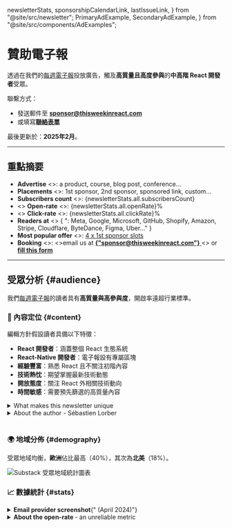   newsletterStats,
  sponsorshipCalendarLink,
  lastIssueLink,
} from "@site/src/newsletter";
  PrimaryAdExample,
  SecondaryAdExample,
} from "@site/src/components/AdExamples";

# 贊助電子報

透過在我們的[每週電子報](/newsletter)投放廣告，觸及**高質量且高度參與**的**中高階 React 開發者**受眾。

聯繫方式：

- 發送郵件至 [**sponsor@thisweekinreact.com**](mailto:sponsor@thisweekinreact.com?subject=Sponsorship)
- 或填寫[**聯絡表單**](https://thisweekinreact.com/sponsor/form)

最後更新於：**2025年2月**。

---

## 重點摘要

<ul>
  <li>
    <b>Advertise</b>
    <>: a product, course, blog post, conference...</>
  </li>
  <li>
    <b>Placements</b>
    <>: 1st sponsor, 2nd sponsor, sponsored link, custom...</>
  </li>
  <li>
    <b>Subscribers count</b>
    <>: </>
    <span>{newsletterStats.all.subscribersCount}</span>
  </li>
  <li>
    <>
      <b>Open-rate</b>
      <>: </>
      <span>{newsletterStats.all.openRate}%</span>
    </>
  </li>
  <li>
    <>
      <b>Click-rate</b>
      <>: </>
      <span>{newsletterStats.all.clickRate}%</span>
    </>
  </li>
  <li>
    <b>Readers at</b>
    <>
      {
        ": Meta, Google, Microsoft, GitHub, Shopify, Amazon, Stripe, Cloudflare, ByteDance, Figma, Uber..."
      }
    </>
  </li>
  <li>
    <b>Most popular offer</b>
    <>: </>
    <a href="#sponsor-1st">4 x 1st sponsor slots</a>
  </li>
  <li>
    <b>Booking</b>
    <>: </>
    <>email us at </>
    <a href="mailto:sponsor@thisweekinreact.com?subject=Sponsorship">
      <b>{"sponsor@thisweekinreact.com"}</b>
    </a>
    <> or </>
    <a href="https://thisweekinreact.com/sponsor/form">
      <b>fill this form</b>
    </a>
  </li>
</ul>

---

## 受眾分析 {#audience}

我們[每週電子報](/newsletter)的讀者具有**高質量與高參與度**，開啟率遠超行業標準。

### 📜 內容定位 {#content}

編輯方針假設讀者具備以下特徵：

- **React 開發者**：涵蓋整個 React 生態系統
- **React-Native 開發者**：電子報設有專屬區塊
- **經驗豐富**：熟悉 React 且不關注初階內容
- **技術熱忱**：期望掌握最新技術動態
- **開放態度**：關注 React 外相關技術動向
- **時間敏感**：需要預先篩選的高質量內容

<details>
  <summary>What makes this newsletter unique</summary>

It is a weekly curation of news **for** React developers, not just about React. And in particular for **mid/senior** developers that are already productive using React.

We focus on what's **really new** in an **exhaustive** way. There's usually **a lof of external links**, but readers aren't expected to click all of them: simply reading the headlines and comments usually provide enough value.

We **filter content** heavily, and generally exclude:

- content produced for SEO, based on keyword analysis
- listicles, 101's
- verbose step-by-step tutorials
- promotional product tutorials
- most UI libraries and npm packages

</details>

<details>
  <summary>About the author - Sébastien Lorber</summary>

[**Sébastien Lorber**](https://www.linkedin.com/in/sebastienlorber) ([@sebastienlorber](https://twitter.com/sebastienlorber)) is a **React early-adopter** and user since [January 2014](https://stackoverflow.com/questions/21352587/does-react-use-requestanimationframe-if-so-how-does-it-use-it).

With **a decade of React experience**, he has the credibility and authority to know exactly what is interesting to a senior React developer, and is able to provide **unique insight**.

Since 2020, he has been **working for Meta** as a freelancer. He is the **lead maintainer of [Docusaurus](https://github.com/facebook/docusaurus)**, a React static site generator for creating beautiful documentation websites, one of Meta's most successful open source project.

</details>

<br />

### 🌍 地域分佈 {#demography}

受眾地域均衡，**歐洲**佔比最高（40%），其次為**北美**（18%）。

![Substack 受眾地域統計圖表](/img/audience-demography.png)

### 📈 數據統計 {#stats}

<SponsoringTabsStats>
  <details>
    <summary><b>Email provider screenshot</b>{" (April 2024)"}</summary>
        <img alt="screenshot" src="/img/CK_TWIR_STATS.jpg" />
  </details>
  <details>
    <summary><b>About the open-rate </b> - an unreliable metric</summary>

            - [iOS 15 prevents email tracking](https://phoscreative.com/articles/ios15-email-marketing/)
            - [Gmail clipping prevents email tracking](https://convertkit.com/sender-reputation)
            - Readers use privacy tooling: [StoopInbox](https://stoopinbox.com/), [Kill The Newsletter](https://kill-the-newsletter.com/), [FeedBin](https://feedbin.com/), [ReadWise](https://readwise.io/), [Feedly](https://feedly.com/), [Newsletterss](https://newsletterss.com/), [Mailbrew](https://mailbrew.com/), [ProtonMail](https://proton.me/), [Apple Private Relay Email](https://developer.apple.com/documentation/sign_in_with_apple/sign_in_with_apple_js/communicating_using_the_private_email_relay_service), [Firefox Relay](https://relay.firefox.com/)...

    </details>

</SponsoringTabsStats>

<br />

### 🗣 見證分享 {#testimonials}

讀者持續表達高度滿意，查看我們的**[Twitter 見證專區](https://twitter.com/sebastienlorber/timelines/1448942785814466561)**。

<SponsoringTabsTestimonials />

---

## 廣告版位 {#placements}

提供多種贊助版位，各版位定價不同。

電子報每週維持固定結構：

<BrowserWindow url={lastIssueLink}>

- 👋 Introduction
- 🥇 [**1st sponsor**](#sponsor-1st)
- ⚛️ React section:
  - 👀 Headlines
  - ⚡ [**React Link sponsor**](#sponsor-link)
  - 🔗 Links
  - ⚡ [**React Link sponsor**](#sponsor-link)
  - 🔗 Links
- 🥈 [**2nd sponsor**](#sponsor-2nd)
- 📱 React-Native section:
  - 👀 Headlines
  - ⚡ [**React Native Link sponsor**](#sponsor-link)
  - 🔗 Links
- 🔀 Other section
- 🤭 Fun section

</BrowserWindow>

<span>
  <>Check our </>
  <b>
    <a href={lastIssueLink}>last newsletter issue</a>
  </b>
  <> to get a better idea!</>
</span>

<br />

<br />

### 🥇 首位贊助 {#sponsor-1st}

此版位位於電子報開端（React 專區前），提供充裕廣告文案空間。

<details>
  <summary>Ad constraints and example</summary>

**Placement constraints:**

- **Title**: 55 characters max, 1 link
- **Body**: 800 characters max, max 2 links, max 3 line breaks, decent usage of bold/smileys/list
- **Image**: horizontal banner - ideally 1200x600px

<PrimaryAdExample />

</details>

<SponsoringTabsFirstSponsor />

<br />

### 🥈 次位贊助 {#sponsor-2nd}

此版位位於電子報中段（React 與 React-Native 專區之間）。

<details>
    <summary>Ad constraints and example</summary>

    **Placement constraints:**
    - **Title**: 55 characters max, 1 link
    - **Body**: 800 characters max, max 1 link, max 2 line breaks, decent usage of bold/smileys/list
    - **Image**: horizontal banner - ideally 1200x600px

    <SecondaryAdExample />

</details>

<SponsoringTabsSecondSponsor />

<br />

### ⚡️ 贊助連結 {#sponsor-link}

贊助連結嵌入 React 或 React-Native 專區，與常規內容並列。位於專區標題與連結列表之間，**訂閱者絕不會錯過**。

每專區最多2個贊助連結。多於1個時，第二連結將出現在專區中段。

<details>
    <summary>Ad constraints and example</summary>

    **Placement constraints:**
    - **Title**: 140 characters max
    - **Title**: plain text, no bold/emojis/uppercase and other attention-grabbing hacks
    - **Title**: respects the pattern `ProductName - Description` whenever possible

    **Sponsored Links examples:**
    - [Zero To Shipped - Master Fast-Paced Fullstack Development and finally ship that product](https://www.zerotoshipped.com/)
    - [Ably Realtime Hackathon - Create a real-time React app, win $19,000 in prizes - from real-time dashboards to collaborative experiences!](https://ably.devpost.com/?utm_campaign=23-hackathon&utm_source=thisweekinreact&utm_medium=referral)
    - [Blitz - Build React Native Apps Faster for iOS, Android, and Web!](https://www.blitz-rn.com/)
    - [Moropo - build and scale open-source React Native tests 10x quicker](https://www.moropo.com/for-react-native?utm_source=newsletter&utm_medium=emails&utm_campaign=twir-20231018)

</details>

<SponsoringTabsQuickLinkSponsor />

<br />

:::tip[使用贊助連結來]

- 推廣 React 或 React-Native 產品
- 宣傳相關的**內容作品**，例如產品教學部落格文章
- 透過新的 do-follow 反向連結提升**SEO 表現**
- **提醒**觀眾已推廣過的產品，保持品牌印象
- 獲得**更低的單次點擊成本**：側重點擊量而非品牌曝光
- 導流至網站以建立精準的再行銷類似受眾

:::

### 🧑‍🎨 自訂方案

請聯繫 [sponsor@thisweekinreact.com](mailto:sponsor@thisweekinreact.com?subject=Custom%20sponsorship%20offering) 說明您的行銷目標。我們可提供客製方案包括：

- 含批量折扣的自訂版位組合
- 在我們不定期發佈的 [React 文章](/articles)頂部贊助位置
- 與產品相關的專題文章深度整合的智能贊助版位

---

## 訂購流程 {#order-process}

最簡便方式是直接聯繫我們，我們將盡快回覆並說明所有細節：

- 寄送郵件至 [**sponsor@thisweekinreact.com**](mailto:sponsor@thisweekinreact.com?subject=Sponsorships)
- 填寫 [**聯繫表單**](https://thisweekinreact.com/sponsor/form)

### ⏱ 立即下單 {#now}

您亦可直接提供所需資訊，並遵循以下步驟：

- 選擇[版位類型](#placements)與期數
- 於[公開贊助行事曆](https://thisweekinreact.com/calendar)選取可用日期
- 準備公司開票資訊
- 郵件聯繫 [sponsor@thisweekinreact.com](mailto:sponsor@thisweekinreact.com?subject=Sponsorship)
- 確認收到我們的發票

**建議提供的補充資訊**：

- 告知是否有嚴格時間限制（如固定日期活動）
- 提供不希望同期出現的競業公司清單

<details>

<summary>We suggest using the following email template</summary>

```txt
Hi

We would like to sponsor This Week In React.

Booking informations:
- Sponsorship placement: 1st sponsor
- Number of issues: 4
- Price: 1000€

Requested dates (dd/MM/yyyy):
- 06/09/2022
- 27/09/2022
- 04/10/2022
- 11/10/2022

Additional information:
- We are flexible for the dates: yes / no
- Competitors we do not want to advertise alongside in the same issue: Company1, Company2...

Company details for invoicing:
- Company Name: ACME Corp
- Street: 42 Software Street,
- Postal code: 94102
- City: San Francisco
- VAT / tax number (if applicable):
- Contact email: marketing@acme.com

If this booking order is valid, please send us an invoice asap.

We will send the ad copy before the 31/08/2022
```

</details>

### ⏳ 後續流程 {#later}

訂單完成後：

- 於刊物發行前15天支付發票
- 我們提供贊助商入口網站權限
- 至少於發行日前一週提交廣告文案
- 我們審核並確認廣告內容
- 將廣告納入電子報中 🎉

---

## 是否適合贊助？

請確保廣告與目標受眾相關。

### ✅ 合適類型

- 觸及**中高階 React 開發者**
- 接觸**跨平台技術愛好者**，同時使用 **React 與 React-Native**
- 觸及**開放型**開發者（使用 JavaScript、TypeScript、Node.js...）
- 觸及**決策者**：技術長、技術主管、工程經理...

### ❌ 不合適類型

- 僅觸及**初階**React 開發者
- 推廣與 React 開發者**無關**的內容

:::info

若廣告不適合，我們將主動告知。

:::

---

## 過往贊助商

**過去的贊助商包括**：PostHog、Axiom、WorkOS、Clerk、Omlet、Highlight、FrontendMaster、Ably、AG Grid、Graphite Grid、NLUX、RevenueCat、Stream、PowerSync、Callstack、Software Mansion、Meilisearch、Storyblok、Retool、Sizzy、CoderPad、React-Bricks、Refine、Apryse、Suncel、React-Admin、TinaCMS、Checkly、SurveyJS、FrontendMasters、Flycode、WithFrame、Meteor、Hashnode、Sunsama、Moropo、RemixTape、Storetasker、Porkbun、Tripetto、MightyMeld、UXPin、Cambly、Nylas、Indy、TechTree...

## 常見問題

<details>
  <summary>Why are some dates unavailable</summary>

This newsletter is mostly run by a [single person](https://twitter.com/sebastienlorber) who sometimes has to take vacations 😅

I prefer to be pessimistic and open sponsorship slots once I'm sure I will be available.

</details>

<details>
  <summary>Are the sponsorship dates contractual?</summary>

The respect of sponsorship dates are a best effort and **not contractual**, unless we sign a contract.

This newsletter is mostly run by a [single person](https://twitter.com/sebastienlorber), and unexpected life events can happen.

That can lead to offset the upcoming sponsorship slots. In practice, your dates shouldn't be delayed by more than one issue/week.

We will let you know if publication dates are postponed, and look for a solution together in case your dates are not flexible.

</details>

<details>
  <summary>Do you provide tracking / reporting?</summary>

We don't provide any reporting by default, but you can ask for a basic reporting one week after the send.

To measure the result of your newsletter campaign, we suggest:

- to add [`utm_` querystring parameters](https://en.wikipedia.org/wiki/UTM_parameters) (we automatically add some default utm parameters in case you don't provide them)
- to provide your own tracking links to count clicks (please do not use [bit.ly](https://bit.ly/), it often flag emails as spam on some email clients, we prefer [dub.sh](https://dub.co/) using your own custom domain)

In the future, we will look into providing a good reporting automatically.

</details>

<details>
  <summary>Why are prices higher for a single issue?</summary>

To keep a positive ROI for us, we have to take into account the time it takes to manage sponsorships: sales, support, booking, invoicing, ad copy reviews, email integration...

</details>

<details>
  <summary>
Why is the sponsorship calendar public?
  </summary>

This newsletter is being built in public, in a transparent way:

- Check our [public spreadsheet](https://thisweekinreact.com/calendar)
- The [Indie Hackers product page](https://thisweekinreact.com/ih) provides monthly reportings on turnover, growth...

In case you don't want your company's name to appear in our public calendar, please give us a company alias name.

</details>

<details>
    <summary>
        What happens if I don't submit my ad copy on time?
    </summary>

    It is your responsibility to provide the ad copy on time, at least one week before the publication date.

    Unless we have an agreement, it is not possible to cancel a sponsorship slot at the last minute. We will have to run your ad, no matter what.

    In case we don't receive your ad copy on time, we will:
    - use the copy of a previous ad, if possible
    - fallback to a quick-and-dirty ad we create ourselves based on your ad landing page

    For these reasons, we strongly recommend to submit your ad copy on time, including ad updates.

</details>

<details>
    <summary>
        What happens if my ad gets scheduled the same day as a company I don't like, or a competitor?
    </summary>

    Our newsletter has multiple placements, and it is possible that your ad gets matched with another ad that does not please you.

    We understand that you might not want to broadcast your ad the same newsletter as your competitors. In practice, we think it is not a big deal, and many paid marketing channels (such as Google search ads) display competitors already.

    However, in case there are companies and competitors you absolutely don't want to advertise alongside, we kindly ask you to be proactive and provide us with an exhaustive list of companies you do not want to be matched with.

    If you don't provide such a list when booking a slot, we will do our best to not match you with a competitor on a best-effort basis based on our intuition, but there will be no guarantee.

    Please keep in mind that our sales/booking team doesn't always have perfect knowledge of who's competing with whom, and to what extent. You know better than us whose companies you don't want to be matched with.

</details>